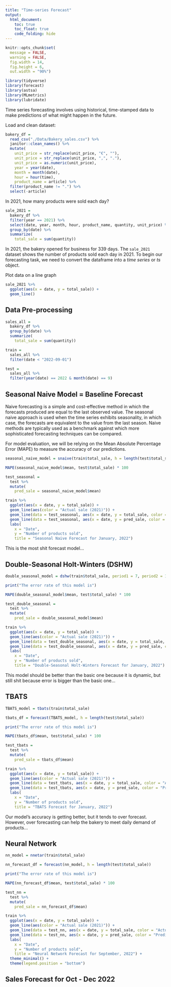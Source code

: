 ```yaml
---
title: "Time-series Forecast"
output: 
  html_document:
    toc: true
    toc_float: true
    code_folding: hide
---
```


```r
knitr::opts_chunk$set(
  message = FALSE, 
  warning = FALSE,
  fig.width = 14,
  fig.height = 6,
  out.width = "90%")

library(tidyverse)
library(forecast)
library(astsa)
library(MLmetrics)
library(lubridate)
```

Time series forecasting involves using historical, time-stamped data to make predictions of what might happen in the future.

Load and clean dataset:
```r
bakery_df = 
  read_csv("./Data/Bakery_sales.csv") %>% 
  janitor::clean_names() %>% 
  mutate(
    unit_price = str_replace(unit_price, "€", ""),
    unit_price = str_replace(unit_price, ",", "."),
    unit_price = as.numeric(unit_price),
    year = year(date),
    month = month(date),
    hour = hour(time),
    product_name = article) %>% 
  filter(product_name != ".") %>% 
  select(-article)
```

In 2021, how many products were sold each day?
```r
sale_2021 = 
  bakery_df %>% 
  filter(year == 2021) %>% 
  select(date, year, month, hour, product_name, quantity, unit_price) %>% 
  group_by(date) %>% 
  summarize(
    total_sale = sum(quantity))
```

In 2021, the bakery opened for business for 339 days. The `sale_2021` dataset shows the number of products sold each day in 2021. 
To begin our forecasting task, we need to convert the dataframe into a *time series* or *ts* object. 

Plot data on a line graph
```r
sale_2021 %>% 
  ggplot(aes(x = date, y = total_sale)) +
  geom_line()
```

## Data Pre-processing

```r
sales_all = 
  bakery_df %>% 
  group_by(date) %>% 
  summarize(
    total_sale = sum(quantity))
```

```r
train = 
  sales_all %>% 
  filter(date < "2022-09-01")

test = 
  sales_all %>% 
  filter(year(date) == 2022 & month(date) == 9)
```


## Seasonal Naive Model = Baseline Forecast

Naive forecasting is a simple and cost-effective method in which the forecasts produced are equal to the last observed value. The seasonal naive approach is used 
when the time series exhibits seasonality, in which case, the forecasts are equivalent to the value from the last season. Naive methods are typically used as a 
benchmark against which more sophisticated forecasting techniques can be compared. 

For model evaluation, we will be relying on the Mean Absolute Percentage Error (MAPE) to measure the accuracy of our predictions.

```r
seasonal_naive_model = snaive(train$total_sale, h = length(test$total_sale))

MAPE(seasonal_naive_model$mean, test$total_sale) * 100
```

```r
test_seasonal = 
  test %>% 
  mutate(
    pred_sale = seasonal_naive_model$mean)
```

```r
train %>% 
  ggplot(aes(x = date, y = total_sale)) +
  geom_line(aes(color = "Actual sale (2021)")) +
  geom_line(data = test_seasonal, aes(x = date, y = total_sale, color = "Actual sale (2022)")) + 
  geom_line(data = test_seasonal, aes(x = date, y = pred_sale, color = "Predicted sale"), size = 1.5) +
  labs(
    x = "Date",
    y = "Number of products sold",
    title = "Seasonal Naive Forecast for January, 2022")
```

This is the most shit forecast model...


## Double-Seasonal Holt-Winters (DSHW)

```r
double_seasonal_model = dshw(train$total_sale, period1 = 7, period2 = 14, h = length(test$total_sale))

print("The error rate of this model is")

MAPE(double_seasonal_model$mean, test$total_sale) * 100
```

```r
test_double_seasonal = 
  test %>% 
  mutate(
    pred_sale = double_seasonal_model$mean)
```

```r
train %>% 
  ggplot(aes(x = date, y = total_sale)) +
  geom_line(aes(color = "Actual sale (2021)")) +
  geom_line(data = test_double_seasonal, aes(x = date, y = total_sale, color = "Actual sale (2022)")) + 
  geom_line(data = test_double_seasonal, aes(x = date, y = pred_sale, color = "Predicted sale")) +
  labs(
    x = "Date",
    y = "Number of products sold",
    title = "Double-Seasonal Holt-Winters Forecast for January, 2022")
```

This model should be better than the basic one because it is dynamic, but still shit because error is bigger than the basic one...


## TBATS

```r
TBATS_model = tbats(train$total_sale)

tbats_df = forecast(TBATS_model, h = length(test$total_sale))

print("The error rate of this model is")

MAPE(tbats_df$mean, test$total_sale) * 100
```

```r
test_tbats = 
  test %>% 
  mutate(
    pred_sale = tbats_df$mean)
```

```r
train %>% 
  ggplot(aes(x = date, y = total_sale)) +
  geom_line(aes(color = "Actual sale (2021)")) +
  geom_line(data = test_tbats, aes(x = date, y = total_sale, color = "Actual sale (2022)")) + 
  geom_line(data = test_tbats, aes(x = date, y = pred_sale, color = "Predicted sale"), size = 0.8) +
  labs(
    x = "Date",
    y = "Number of products sold",
    title = "TBATS Forecast for January, 2022")
```

Our model's accuracy is getting better, but it tends to over forecast. However, over forecasting can help the bakery to meet daily demand of products...


## Neural Network

```r
nn_model = nnetar(train$total_sale)

nn_forecast_df = forecast(nn_model, h = length(test$total_sale))

print("The error rate of this model is")

MAPE(nn_forecast_df$mean, test$total_sale) * 100
```

```r
test_nn = 
  test %>% 
  mutate(
    pred_sale = nn_forecast_df$mean)
```

```r
train %>% 
  ggplot(aes(x = date, y = total_sale)) +
  geom_line(aes(color = "Actual sale (2021)")) +
  geom_line(data = test_nn, aes(x = date, y = total_sale, color = "Actual sale (2022)"), alpha = 0.8) + 
  geom_line(data = test_nn, aes(x = date, y = pred_sale, color = "Predicted sale"), size = 0.6, alpha = 0.8) +
  labs(
    x = "Date",
    y = "Number of products sold",
    title = "Neural Network Forecast for September, 2022") +
  theme_minimal() +
  theme(legend.position = "bottom")
```

## Sales Forecast for Oct - Dec 2022




